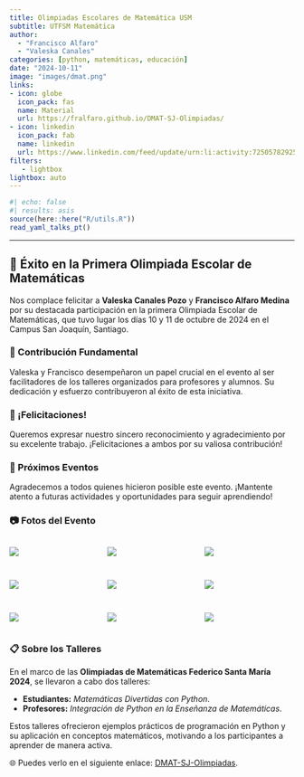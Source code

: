 ```yaml
---
title: Olimpiadas Escolares de Matemática USM
subtitle: UTFSM Matemática
author: 
  - "Francisco Alfaro"
  - "Valeska Canales"
categories: [python, matemáticas, educación]
date: "2024-10-11"
image: "images/dmat.png"
links:
- icon: globe
  icon_pack: fas
  name: Material
  url: https://fralfaro.github.io/DMAT-SJ-Olimpiadas/
- icon: linkedin
  icon_pack: fab
  name: linkedin
  url: https://www.linkedin.com/feed/update/urn:li:activity:7250578292523569153
filters:
   - lightbox
lightbox: auto
---
```



```r
#| echo: false
#| results: asis
source(here::here("R/utils.R"))
read_yaml_talks_pt()
```


------------------------------------------------------------------------




## 🎉 Éxito en la Primera Olimpiada Escolar de Matemáticas

Nos complace felicitar a **Valeska Canales Pozo** y **Francisco Alfaro Medina** por su destacada participación en la primera Olimpiada Escolar de Matemáticas, que tuvo lugar los días 10 y 11 de octubre de 2024 en el Campus San Joaquín, Santiago.

### 🌟 Contribución Fundamental

Valeska y Francisco desempeñaron un papel crucial en el evento al ser facilitadores de los talleres organizados para profesores y alumnos. Su dedicación y esfuerzo contribuyeron al éxito de esta iniciativa.

### 👏 ¡Felicitaciones!

Queremos expresar nuestro sincero reconocimiento y agradecimiento por su excelente trabajo. ¡Felicitaciones a ambos por su valiosa contribución!

### 📅 Próximos Eventos

Agradecemos a todos quienes hicieron posible este evento. ¡Mantente atento a futuras actividades y oportunidades para seguir aprendiendo!

### 📷 Fotos del Evento

::: {style="display: grid; grid-template-columns: repeat(3, 1fr); grid-gap: 1em;"}

![](images/img_01.jpeg){group="my-gallery"}

![](images/img_02.jpeg){group="my-gallery"}

![](images/img_03.jpeg){group="my-gallery"}

![](images/img_11.jpg){group="my-gallery"}

![](images/img_06.jpeg){group="my-gallery"}

![](images/img_09.jpeg){group="my-gallery"}

![](images/img_08.jpeg){group="my-gallery"}

![](images/img_04.jpeg){group="my-gallery"}

![](images/img_12.jpeg){group="my-gallery"}

:::


### 📋 Sobre los Talleres


En el marco de las **Olimpiadas de Matemáticas Federico Santa María 2024**, se llevaron a cabo dos talleres:

- **Estudiantes:** *Matemáticas Divertidas con Python*.
- **Profesores:** *Integración de Python en la Enseñanza de Matemáticas*.

Estos talleres ofrecieron ejemplos prácticos de programación en Python y su aplicación en conceptos matemáticos, motivando a los participantes a aprender de manera activa.


🌐 Puedes verlo en el siguiente enlace: [DMAT-SJ-Olimpiadas](https://fralfaro.github.io/DMAT-SJ-Olimpiadas/).

